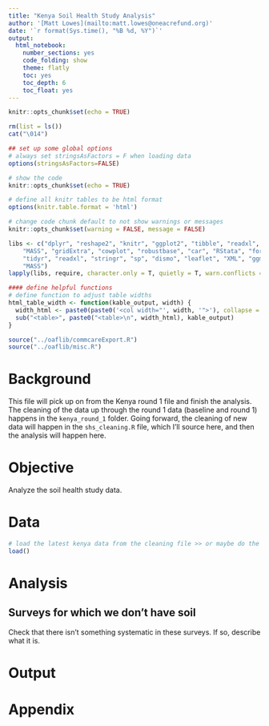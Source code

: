 ```yaml
---
title: "Kenya Soil Health Study Analysis"
author: '[Matt Lowes](mailto:matt.lowes@oneacrefund.org)'
date: '`r format(Sys.time(), "%B %d, %Y")`'
output:
  html_notebook:
    number_sections: yes
    code_folding: show
    theme: flatly
    toc: yes
    toc_depth: 6
    toc_float: yes
---
```


```r
knitr::opts_chunk$set(echo = TRUE)
```

```r
rm(list = ls())
cat("\014")

## set up some global options
# always set stringsAsFactors = F when loading data
options(stringsAsFactors=FALSE)

# show the code
knitr::opts_chunk$set(echo = TRUE)

# define all knitr tables to be html format
options(knitr.table.format = 'html')

# change code chunk default to not show warnings or messages
knitr::opts_chunk$set(warning = FALSE, message = FALSE)

libs <- c("dplyr", "reshape2", "knitr", "ggplot2", "tibble", "readxl", 
    "MASS", "gridExtra", "cowplot", "robustbase", "car", "RStata", "foreign",
    "tidyr", "readxl", "stringr", "sp", "dismo", "leaflet", "XML", "ggmap", "knitr",
    "MASS")
lapply(libs, require, character.only = T, quietly = T, warn.conflicts = F)

#### define helpful functions
# define function to adjust table widths
html_table_width <- function(kable_output, width) {
  width_html <- paste0(paste0('<col width="', width, '">'), collapse = "\n")
  sub("<table>", paste0("<table>\n", width_html), kable_output)
}

source("../oaflib/commcareExport.R")
source("../oaflib/misc.R")
```

# Background

This file will pick up on from the Kenya round 1 file and finish the analysis. The cleaning of the data up through the round 1 data (baseline and round 1) happens in the `kenya_round_1` folder. Going forward, the cleaning of new data will happen in the `shs_cleaning.R` file, which I'll source here, and then the analysis will happen here.

# Objective

Analyze the soil health study data.

# Data
```r
# load the latest kenya data from the cleaning file >> or maybe do the combining there.
load()


```

# Analysis

## Surveys for which we don't have soil

Check that there isn't something systematic in these surveys. If so, describe what it is.


# Output

# Appendix
